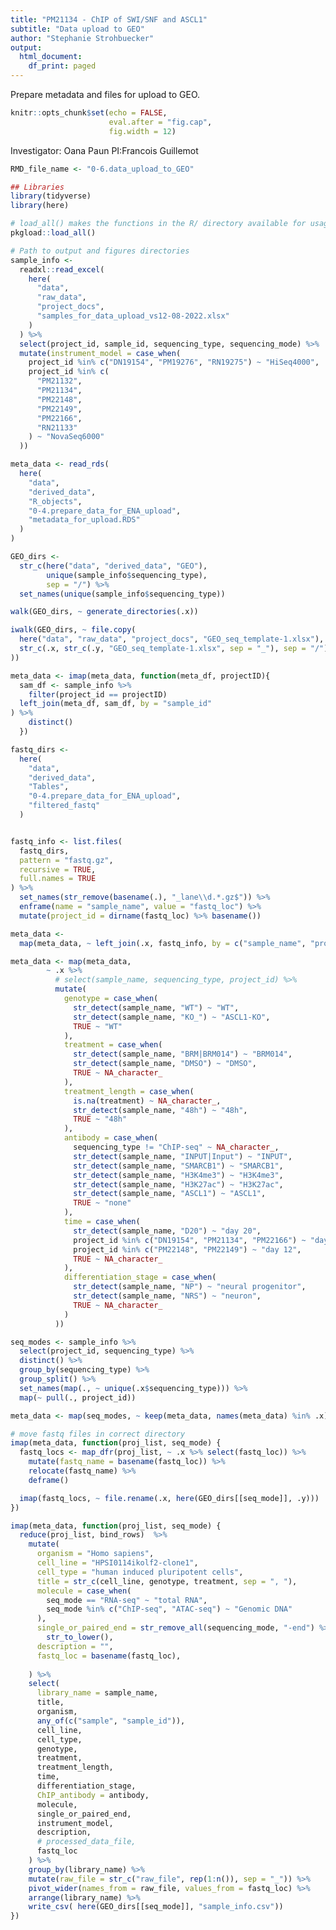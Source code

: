 ```yaml
---
title: "PM21134 - ChIP of SWI/SNF and ASCL1"
subtitle: "Data upload to GEO"
author: "Stephanie Strohbuecker"
output:
  html_document:
    df_print: paged
---
```


Prepare metadata and files for upload to GEO.
```r
knitr::opts_chunk$set(echo = FALSE,
                      eval.after = "fig.cap",
                      fig.width = 12)
```

Investigator: Oana Paun
PI:Francois Guillemot

```r
RMD_file_name <- "0-6.data_upload_to_GEO"
```

```r
## Libraries
library(tidyverse)
library(here)
```

```r
# load_all() makes the functions in the R/ directory available for usage
pkgload::load_all()
```

```r
# Path to output and figures directories
sample_info <-
  readxl::read_excel(
    here(
      "data",
      "raw_data",
      "project_docs",
      "samples_for_data_upload_vs12-08-2022.xlsx"
    )
  ) %>%
  select(project_id, sample_id, sequencing_type, sequencing_mode) %>%
  mutate(instrument_model = case_when(
    project_id %in% c("DN19154", "PM19276", "RN19275") ~ "HiSeq4000",
    project_id %in% c(
      "PM21132",
      "PM21134",
      "PM22148",
      "PM22149",
      "PM22166",
      "RN21133"
    ) ~ "NovaSeq6000"
  ))

meta_data <- read_rds(
  here(
    "data",
    "derived_data",
    "R_objects",
    "0-4.prepare_data_for_ENA_upload",
    "metadata_for_upload.RDS"
  )
)

GEO_dirs <-
  str_c(here("data", "derived_data", "GEO"),
        unique(sample_info$sequencing_type),
        sep = "/") %>%
  set_names(unique(sample_info$sequencing_type))

walk(GEO_dirs, ~ generate_directories(.x))
```

```r
iwalk(GEO_dirs, ~ file.copy(
  here("data", "raw_data", "project_docs", "GEO_seq_template-1.xlsx"),
  str_c(.x, str_c(.y, "GEO_seq_template-1.xlsx", sep = "_"), sep = "/")
))
```   


```r
meta_data <- imap(meta_data, function(meta_df, projectID){
  sam_df <- sample_info %>% 
    filter(project_id == projectID)
  left_join(meta_df, sam_df, by = "sample_id"
) %>% 
    distinct()
  })
```


```r
fastq_dirs <-
  here(
    "data",
    "derived_data",
    "Tables",
    "0-4.prepare_data_for_ENA_upload",
    "filtered_fastq"
  )


fastq_info <- list.files(
  fastq_dirs,
  pattern = "fastq.gz",
  recursive = TRUE,
  full.names = TRUE
) %>%
  set_names(str_remove(basename(.), "_lane\\d.*.gz$")) %>%
  enframe(name = "sample_name", value = "fastq_loc") %>%
  mutate(project_id = dirname(fastq_loc) %>% basename())

meta_data <-
  map(meta_data, ~ left_join(.x, fastq_info, by = c("sample_name", "project_id")))
```

```r
meta_data <- map(meta_data,
        ~ .x %>%
          # select(sample_name, sequencing_type, project_id) %>%
          mutate(
            genotype = case_when(
              str_detect(sample_name, "WT") ~ "WT",
              str_detect(sample_name, "KO_") ~ "ASCL1-KO",
              TRUE ~ "WT"
            ),
            treatment = case_when(
              str_detect(sample_name, "BRM|BRM014") ~ "BRM014",
              str_detect(sample_name, "DMSO") ~ "DMSO",
              TRUE ~ NA_character_
            ),
            treatment_length = case_when(
              is.na(treatment) ~ NA_character_,
              str_detect(sample_name, "48h") ~ "48h",
              TRUE ~ "48h"
            ),
            antibody = case_when(
              sequencing_type != "ChIP-seq" ~ NA_character_,
              str_detect(sample_name, "INPUT|Input") ~ "INPUT",
              str_detect(sample_name, "SMARCB1") ~ "SMARCB1",
              str_detect(sample_name, "H3K4me3") ~ "H3K4me3",
              str_detect(sample_name, "H3K27ac") ~ "H3K27ac",
              str_detect(sample_name, "ASCL1") ~ "ASCL1",
              TRUE ~ "none"
            ),
            time = case_when(
              str_detect(sample_name, "D20") ~ "day 20",
              project_id %in% c("DN19154", "PM21134", "PM22166") ~ "day 20",
              project_id %in% c("PM22148", "PM22149") ~ "day 12",
              TRUE ~ NA_character_
            ),
            differentiation_stage = case_when(
              str_detect(sample_name, "NP") ~ "neural progenitor",
              str_detect(sample_name, "NRS") ~ "neuron",
              TRUE ~ NA_character_
            )
          ))
```

```r
seq_modes <- sample_info %>% 
  select(project_id, sequencing_type) %>% 
  distinct() %>% 
  group_by(sequencing_type) %>% 
  group_split() %>% 
  set_names(map(., ~ unique(.x$sequencing_type))) %>% 
  map(~ pull(., project_id))
```

```r
meta_data <- map(seq_modes, ~ keep(meta_data, names(meta_data) %in% .x))
```

```r
# move fastq files in correct directory
imap(meta_data, function(proj_list, seq_mode) {
  fastq_locs <- map_dfr(proj_list, ~ .x %>% select(fastq_loc)) %>% 
    mutate(fastq_name = basename(fastq_loc)) %>% 
    relocate(fastq_name) %>% 
    deframe()

  imap(fastq_locs, ~ file.rename(.x, here(GEO_dirs[[seq_mode]], .y)))
})
```


```r
imap(meta_data, function(proj_list, seq_mode) {
  reduce(proj_list, bind_rows)  %>%
    mutate(
      organism = "Homo sapiens",
      cell_line = "HPSI0114ikolf2-clone1",
      cell_type = "human induced pluripotent cells",
      title = str_c(cell_line, genotype, treatment, sep = ", "),
      molecule = case_when(
        seq_mode == "RNA-seq" ~ "total RNA",
        seq_mode %in% c("ChIP-seq", "ATAC-seq") ~ "Genomic DNA"
      ),
      single_or_paired_end = str_remove_all(sequencing_mode, "-end") %>%
        str_to_lower(),
      description = "",
      fastq_loc = basename(fastq_loc),
      
    ) %>%
    select(
      library_name = sample_name,
      title,
      organism,
      any_of(c("sample", "sample_id")),
      cell_line,
      cell_type,
      genotype,
      treatment,
      treatment_length,
      time,
      differentiation_stage,
      ChIP_antibody = antibody,
      molecule,
      single_or_paired_end,
      instrument_model,
      description,
      # processed_data_file,
      fastq_loc
    ) %>%
    group_by(library_name) %>%
    mutate(raw_file = str_c("raw_file", rep(1:n()), sep = "_")) %>%
    pivot_wider(names_from = raw_file, values_from = fastq_loc) %>% 
    arrange(library_name) %>% 
    write_csv( here(GEO_dirs[[seq_mode]], "sample_info.csv"))
})
```







